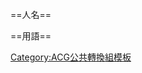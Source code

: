 {{CGroupH|name=驅魔少年|desc=-{zh:驅魔少年;zh-cn:D·格雷少年;zh-tw:驅魔少年;zh-hk:驅魔少年;}-}}
<noinclude>[[Category:ACG公共轉換組模板]]</noinclude>
{{CGroupF}}
<noinclude>==人名==</noinclude>
{{CItem|zh-cn:亚连;zh-tw:亞連;zh-hk:艾倫;}}
{{CItem|zh-cn:玛那;zh-tw:瑪那;zh-hk:馬拿;}}
{{CItem|zh-cn:沃克;zh-tw:沃克;zh-hk:獲加;}}
{{CItem|zh-cn:神田优;zh-tw:神田優;zh-hk:神田由;}}
{{CItem|zh-cn:利娜莉;zh-tw:利娜莉;zh-hk:利鳴;}}
{{CItem|zh-cn:利娜莉·李;zh-tw:利娜莉·李;zh-hk:李利鳴;}}
{{CItem|zh-cn:书人;zh-tw:書人;zh-hk:學者;}}
{{CItem|zh-cn:亚历斯特·柯洛利;zh-tw:亞歷斯特·柯洛利;zh-hk:阿雷斯塔·克勞利;}}
{{CItem|zh-cn:柯洛利;zh-tw:柯洛利;zh-hk:克勞利;}}
{{CItem|zh-cn:米兰达·罗德;zh-tw:米蘭達·羅德;zh-hk:美蘭達·諾度;}}
{{CItem|zh-cn:米兰达;zh-tw:米蘭達;zh-hk:美蘭達;}}
{{CItem|zh-cn:乔治．韩;zh-tw:喬治．韓;zh-hk:查理斯．漢;}}
{{CItem|zh-cn:乔治;zh-tw:喬治;zh-hk:查理斯;}}
{{CItem|zh-cn:斯曼·达克;zh-tw:斯曼·達克;zh-hk:舒文·德古;}}
{{CItem|zh-cn:克劳斯·马利安;zh-tw:克勞斯·馬利安;zh-hk:古諾斯·瑪利亞;}}
{{CItem|zh-cn:克劳斯;zh-tw:克勞斯;zh-hk:古諾斯;}}
{{CItem|zh-cn:弗罗·狄耶特;zh-tw:弗羅·狄耶特;zh-hk:科羅·迪艾度魯;}}
{{CItem|zh-cn:狄耶特;zh-tw:狄耶特;zh-hk:迪艾度魯;}}
{{CItem|zh-cn:维达兹·索卡罗;zh-tw:維達茲·索卡羅;zh-hk:溫達斯·索加羅;}}
{{CItem|zh-cn:可萝德·奈因;zh-tw:可蘿德·奈因;zh-hk:古蘭度·賴度;}}
{{CItem|zh-cn:凯文·叶格;zh-tw:凱文·葉格;zh-hk:奇雲·積加;}}
{{CItem|zh-cn:科穆伊·李;zh-tw:科穆伊·李;zh-hk:李蓋梅;}}
{{CItem|zh-cn:科穆伊;zh-tw:科穆伊;zh-hk:蓋梅;}}
{{CItem|zh-cn:瑞巴·温汉姆;zh-tw:瑞巴·溫漢姆;zh-hk:理巴·溫漢;}}
{{CItem|zh-cn:瑞巴;zh-tw:瑞巴;zh-hk:理巴;}}
{{CItem|zh-cn:托普;zh-tw:托普;zh-hk:多普;}}
{{CItem|zh-cn:莫·张;zh-tw:莫·張;zh-hk:白燦;}}
{{CItem|zh-cn:希辅;zh-tw:希輔;zh-hk:蕭風;}}
{{CItem|zh-cn:玛耳歌姆;zh-tw:瑪耳歌姆;zh-hk:麥爾坎;}}
{{CItem|zh-cn:鲁贝里亚;zh-tw:魯貝里亞;zh-hk:利弗瑞爾;}}
{{CItem|zh-cn:哈瓦德．林克;zh-tw:哈瓦德．林克;zh-hk:霍華德·連古;}}
{{CItem|zh-cn:哈瓦德;zh-tw:哈瓦德;zh-hk:霍華德;}}
{{CItem|zh-cn:诺亚;zh-tw:諾亞;zh-hk:挪亞;}}
{{CItem|zh-cn:帝奇·米克;zh-tw:帝奇·米克;zh-hk:鐵奇·米古;}}
{{CItem|zh-cn:帝奇;zh-tw:帝奇;zh-hk:鐵奇;}}
{{CItem|zh-cn:薛里尔·贾梅托;zh-tw:薛里爾·賈梅托;zh-hk:雪里·卡米洛;}}
{{CItem|zh-cn:萝特·贾梅托;zh-tw:蘿特·賈梅托;zh-hk:羅多·卡米洛;}}
{{CItem|zh-cn:蘿特;zh-tw:蘿特;zh-hk:羅多;}}
{{CItem|zh-cn:司金·波力克;zh-tw:司金·波力克;zh-hk:舒堅·保靈古;}}
{{CItem|zh-cn:大卫;zh-tw:大衛;zh-hk:迪比多;}}
{{CItem|zh-cn:贾丝戴洛;zh-tw:賈絲戴洛;zh-hk:積斯迪羅;}}
{{CItem|zh-cn:贾丝大卫;zh-tw:賈絲大衛;zh-hk:積斯迪比;}}
{{CItem|zh-cn:露露贝尔;zh-tw:露露貝爾;zh-hk:路露·比魯;}}
{{CItem|zh-cn:第14号;zh-tw:第14號;zh-hk:第14人;}}
{{CItem|zh-cn:迪姆恰比;zh-tw:迪姆恰比;zh-hk:迪姆更比;}}

<noinclude>==用語==</noinclude>
{{CItem|zh-cn:圣洁;zh-tw:INNOCENCE;zh-hk:聖潔;}}
{{CItem|zh-cn:驱魔师;zh-tw:驅魔師;zh-hk:驅魔人;}}
{{CItem|zh-cn:黑教团;zh-tw:黑教團;zh-hk:黑色教團;}}
{{CItem|zh-cn:降咎;zh-tw:降咎;zh-hk:咎落;}}

{{CGroupF}}